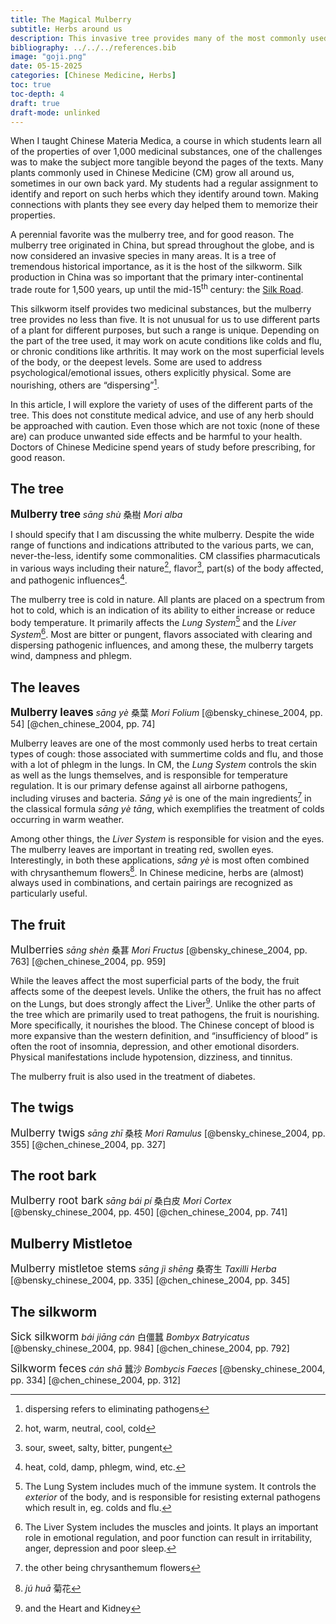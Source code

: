 ```yaml
---
title: The Magical Mulberry
subtitle: Herbs around us
description: This invasive tree provides many of the most commonly used medicinals in Chinese medicine.
bibliography: ../../../references.bib
image: "goji.png"
date: 05-15-2025
categories: [Chinese Medicine, Herbs]
toc: true
toc-depth: 4
draft: true
draft-mode: unlinked
---
```


When I taught Chinese Materia Medica, a course in which students learn all of the properties of over 1,000 medicinal substances, one of the challenges was to make the subject more tangible beyond the pages of the texts. Many plants commonly used in Chinese Medicine (CM) grow all around us, sometimes in our own back yard. My students had a regular assignment to identify and report on such herbs which they identify around town. Making connections with plants they see every day helped them to memorize their properties.

A perennial favorite was the mulberry tree, and for good reason. The mulberry tree originated in China, but spread throughout the globe, and is now considered an invasive species in many areas. It is a tree of tremendous historical importance, as it is the host of the silkworm. Silk production in China was so important that the primary inter-continental trade route for 1,500 years, up until the mid-15^th^ century: the [Silk Road](https://en.wikipedia.org/wiki/Silk_Road).

This silkworm itself provides two medicinal substances, but the mulberry tree provides no less than five. It is not unusual for us to use different parts of a plant for different purposes, but such a range is unique. Depending on the part of the tree used, it may work on acute conditions like colds and flu, or chronic conditions like arthritis. It may work on the most superficial levels of the body, or the deepest levels. Some are used to address psychological/emotional issues, others explicitly physical. Some are nourishing, others are "dispersing"[^1].

[^1]: dispersing refers to eliminating pathogens

In this article, I will explore the variety of uses of the different parts of the tree. This does not constitute medical advice, and use of any herb should be approached with caution. Even those which are not toxic (none of these are) can produce unwanted side effects and be harmful to your health. Doctors of Chinese Medicine spend years of study before prescribing, for good reason.

## The tree

::: {.callout-note appearance="minimal"}

[**Mulberry tree**]{style="font-size: 1.2em;"} *sāng shù* 桑樹 *Mori alba*

:::

I should specify that I am discussing the white mulberry. Despite the wide range of functions and indications attributed to the various parts, we can, never-the-less, identify some commonalities. CM classifies pharmacuticals in various ways including their nature^[hot, warm, neutral, cool, cold], flavor^[sour, sweet, salty, bitter, pungent], part(s) of the body affected, and pathogenic influences^[heat, cold, damp, phlegm, wind, etc.]. 

The mulberry tree is cold in nature. All plants are placed on a spectrum from hot to cold, which is an indication of its ability to either increase or reduce body temperature. It primarily affects the *Lung System*[^2] and the *Liver System*[^3]. Most are bitter or pungent, flavors associated with clearing and dispersing pathogenic influences, and among these, the mulberry targets wind, dampness and phlegm. 

[^2]: The Lung System includes much of the immune system. It controls the *exterior* of the body, and is responsible for resisting external pathogens which result in, eg. colds and flu.

[^3]: The Liver System includes the muscles and joints. It plays an important role in emotional regulation, and poor function can result in irritability, anger, depression and poor sleep.

## The leaves

::: {.callout-note appearance="minimal"}

[**Mulberry leaves**]{style="font-size: 1.2em;"} *sāng yè* 桑葉 *Mori Folium* [@bensky_chinese_2004, pp. 54] [@chen_chinese_2004, pp. 74]

:::

Mulberry leaves are one of the most commonly used herbs to treat certain types of cough: those associated with summertime colds and flu, and those with a lot of phlegm in the lungs. In CM, the *Lung System* controls the skin as well as the lungs themselves, and is responsible for temperature regulation. It is our primary defense against all airborne pathogens, including viruses and bacteria. *Sāng yè* is one of the main ingredients^[the other being chrysanthemum flowers] in the classical formula *sāng yè tāng*, which exemplifies the treatment of colds occurring in warm weather. 

Among other things, the *Liver System* is responsible for vision and the eyes. The mulberry leaves are important in treating red, swollen eyes. Interestingly, in both these applications, *sāng yè* is most often combined with chrysanthemum flowers^[*jú huā* 菊花]. In Chinese medicine, herbs are (almost) always used in combinations, and certain pairings are recognized as particularly useful.

## The fruit

::: {.callout-note appearance="minimal"}

[Mulberries]{style="font-size: 1.2em;"} *sāng shèn* 桑葚 *Mori Fructus* [@bensky_chinese_2004, pp. 763] [@chen_chinese_2004, pp. 959]

:::

While the leaves affect the most superficial parts of the body, the fruit affects some of the deepest levels. Unlike the others, the fruit has no affect on the Lungs, but does strongly affect the Liver^[and the Heart and Kidney]. Unlike the other parts of the tree which are primarily used to treat pathogens, the fruit is nourishing. More specifically, it nourishes the blood. The Chinese concept of blood is more expansive than the western definition, and "insufficiency of blood" is often the root of insomnia, depression, and other emotional disorders. Physical manifestations include hypotension, dizziness, and tinnitus.

The mulberry fruit is also used in the treatment of diabetes.

## The twigs

::: {.callout-note appearance="minimal"}

[Mulberry twigs]{style="font-size: 1.2em;"} *sāng zhī* 桑枝 *Mori Ramulus* [@bensky_chinese_2004, pp. 355] [@chen_chinese_2004, pp. 327]

:::

## The root bark

::: {.callout-note appearance="minimal"}

[Mulberry root bark]{style="font-size: 1.2em;"} *sāng bái pí* 桑白皮 *Mori Cortex* [@bensky_chinese_2004, pp. 450] [@chen_chinese_2004, pp. 741]

:::

## Mulberry Mistletoe

::: {.callout-note appearance="minimal"}

[Mulberry mistletoe stems]{style="font-size: 1.2em;"} *sāng jì shēng* 桑寄生 *Taxilli Herba* [@bensky_chinese_2004, pp. 335] [@chen_chinese_2004, pp. 345]

:::

## The silkworm

::: {.callout-note appearance="minimal"}

[Sick silkworm]{style="font-size: 1.2em;"} *bái jiāng cán* 白僵蠶 *Bombyx Batryicatus* [@bensky_chinese_2004, pp. 984] [@chen_chinese_2004, pp. 792]

[Silkworm feces]{style="font-size: 1.2em;"} *cán shā* 蠶沙 *Bombycis Faeces* [@bensky_chinese_2004, pp. 334] [@chen_chinese_2004, pp. 312]

:::